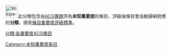 [[File:Wikipe-tan_head.png|40px]]此分類包含由[[WikiProject:ACG|ACG專題]]評為'''未知重要度'''的條目，評級後條目會自動歸納對應的'''分類'''，請見[[Wikipedia:維基百科1.0/条目重要度评级标准|條目重要度評級標準]]。
{{catmore1|[[WikiProject:ACG|WikiProject:ACG]]}}
{{Articles by Importance|topic=ACG|project=ACG|format=toc}}
{{empty category}}

[[分類:各重要度ACG條目|分類:各重要度ACG條目]]
[[Category:未知重要度条目|Category:未知重要度条目]]
